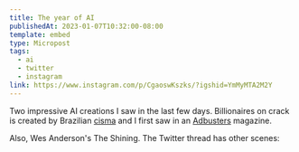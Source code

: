 ```yaml
---
title: The year of AI
publishedAt: 2023-01-07T10:32:00-08:00
template: embed
type: Micropost
tags: 
  - ai
  - twitter
  - instagram
link: https://www.instagram.com/p/CgaoswKszks/?igshid=YmMyMTA2M2Y
---
```



Two impressive AI creations I saw in the last few days. Billionaires on crack is created by Brazilian [cisma](https://www.instagram.com/cisma/) and I first saw in an [Adbusters](https://www.adbusters.org) magazine.

Also, Wes Anderson's The Shining. The Twitter thread has other scenes:

<Twitter id='1598707678788059142' />